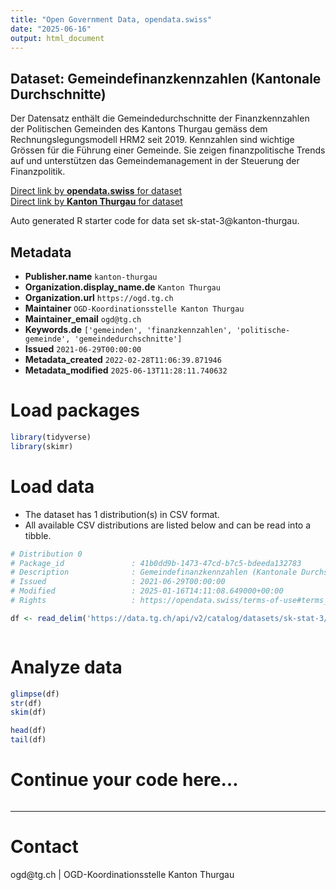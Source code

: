 ```yaml
---
title: "Open Government Data, opendata.swiss"
date: "2025-06-16"
output: html_document
---
```


## Dataset: Gemeindefinanzkennzahlen (Kantonale Durchschnitte)

Der Datensatz enthält die Gemeindedurchschnitte der Finanzkennzahlen der Politischen Gemeinden des Kantons Thurgau gemäss dem Rechnungslegungsmodell HRM2 seit 2019. Kennzahlen sind wichtige Grössen für die Führung einer Gemeinde. Sie zeigen finanzpolitische Trends auf und unterstützen das Gemeindemanagement in der Steuerung der Finanzpolitik.

[Direct link by **opendata.swiss** for dataset](https://opendata.swiss/de/dataset/gemeindefinanzkennzahlen-kantonale-durchschnitte)<br>
[Direct link by **Kanton Thurgau** for dataset](https://data.tg.ch/explore/dataset/sk-stat-3/)

Auto generated R starter code for data set sk-stat-3@kanton-thurgau.

## Metadata

- **Publisher.name** `kanton-thurgau`
- **Organization.display_name.de** `Kanton Thurgau`
- **Organization.url** `https://ogd.tg.ch`
- **Maintainer** `OGD-Koordinationsstelle Kanton Thurgau`
- **Maintainer_email** `ogd@tg.ch`
- **Keywords.de** `['gemeinden', 'finanzkennzahlen', 'politische-gemeinde', 'gemeindedurchschnitte']`
- **Issued** `2021-06-29T00:00:00`
- **Metadata_created** `2022-02-28T11:06:39.871946`
- **Metadata_modified** `2025-06-13T11:28:11.740632`


# Load packages

```r

library(tidyverse)
library(skimr)

```

# Load data

-   The dataset has 1 distribution(s) in CSV format.
-   All available CSV distributions are listed below and can be read into a tibble.

```r

# Distribution 0
# Package_id               : 41b0dd9b-1473-47cd-b7c5-bdeeda132783
# Description              : Gemeindefinanzkennzahlen (Kantonale Durchschnitte) (csv)
# Issued                   : 2021-06-29T00:00:00
# Modified                 : 2025-01-16T14:11:08.649000+00:00
# Rights                   : https://opendata.swiss/terms-of-use#terms_by

df <- read_delim('https://data.tg.ch/api/v2/catalog/datasets/sk-stat-3/exports/csv?use_labels=true')



```

# Analyze data

```r

glimpse(df)
str(df)
skim(df)

head(df)
tail(df)

```

# Continue your code here...

```r

```

------------------------------------------------------------------------

# Contact

ogd@tg.ch | OGD-Koordinationsstelle Kanton Thurgau
